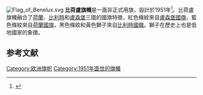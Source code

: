 [[File:Flag_of_Benelux.svg|thumb]]
'''比荷盧旗幟'''是一面非正式用旗，設計於1951年<ref>{{cite web|url=http://leiden.courant.nu/issue/NLC/1951-10-05/edition/null/page/2|title=Benelux|website=leiden.courant.nu|accessdate=2015-05-21|archive-date=2017-10-13|archive-url=https://web.archive.org/web/20171013174740/http://leiden.courant.nu/issue/NLC/1951-10-05/edition/null/page/2|dead-url=no}}</ref>。比荷盧旗幟融合了[[荷蘭|荷蘭]]、[[比利時|比利時]]和[[盧森堡|盧森堡]]三國的國旗特徵，紅色條紋來自[[盧森堡國旗|盧森堡國旗]]，藍色條紋來自[[荷蘭國旗|荷蘭國旗]]，黑色條紋和黃色獅子來自[[比利時國徽|比利時國徽]]。獅子在歷史上也是低地國家的象徵。
== 参考文献 ==
{{Reflist}}

[[Category:欧洲旗帜|Category:欧洲旗帜]]
[[Category:1951年面世的旗幟|Category:1951年面世的旗幟]]